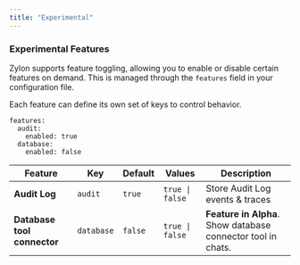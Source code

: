 ```yaml
---
title: "Experimental"
---
```


### Experimental Features <a id="features" />

Zylon supports feature toggling, allowing you to enable or disable certain features on demand. This is managed through the `features` field in your configuration file.

Each feature can define its own set of keys to control behavior.

```
features:
  audit:
    enabled: true
  database:
    enabled: false
```

|Feature                     | Key        | Default | Values          | Description                                                  |
| --------------------------- | ---------- | ------- | --------------- | ------------------------------------------------------------ |
| **Audit Log**               | `audit`    | `true`  | `true \| false` |  Store Audit Log events & traces                              |
| **Database tool connector** | `database` | `false` | `true \| false` | **Feature in Alpha**. Show database connector tool in chats. |

